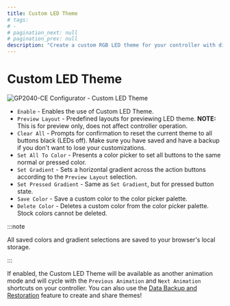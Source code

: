 ```yaml
---
title: Custom LED Theme
# tags:
# -
# pagination_next: null
# pagination_prev: null
description: "Create a custom RGB LED theme for your controller with different colors on rest and when pressed"
---
```


# Custom LED Theme

![GP2040-CE Configurator - Custom LED Theme](../../assets/images/gpc-rgb-led-custom-theme.png)

- `Enable` - Enables the use of Custom LED Theme.
- `Preview Layout` - Predefined layouts for previewing LED theme. **NOTE:** This is for preview only, does not affect controller operation.
- `Clear All` - Prompts for confirmation to reset the current theme to all buttons black (LEDs off). Make sure you have saved and have a backup if you don't want to lose your customizations.
- `Set All To Color` - Presents a color picker to set all buttons to the same normal or pressed color.
- `Set Gradient` - Sets a horizontal gradient across the action buttons according to the `Preview Layout` selection.
- `Set Pressed Gradient` - Same as `Set Gradient`, but for pressed button state.
- `Save Color` - Save a custom color to the color picker palette.
- `Delete Color` - Deletes a custom color from the color picker palette. Stock colors cannot be deleted.

:::note

All saved colors and gradient selections are saved to your browser's local storage.

:::

If enabled, the Custom LED Theme will be available as another animation mode and will cycle with the `Previous Animation` and `Next Animation` shortcuts on your controller. You can also use the [Data Backup and Restoration](#data-backup-and-restoration) feature to create and share themes!
